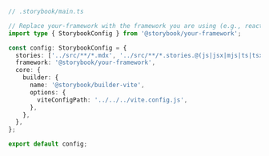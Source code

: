 ```ts
// .storybook/main.ts

// Replace your-framework with the framework you are using (e.g., react-webpack5, vue3-vite)
import type { StorybookConfig } from '@storybook/your-framework';

const config: StorybookConfig = {
  stories: ['../src/**/*.mdx', '../src/**/*.stories.@(js|jsx|mjs|ts|tsx)'],
  framework: '@storybook/your-framework',
  core: {
    builder: {
      name: '@storybook/builder-vite',
      options: {
        viteConfigPath: '../../../vite.config.js',
      },
    },
  },
};

export default config;
```
